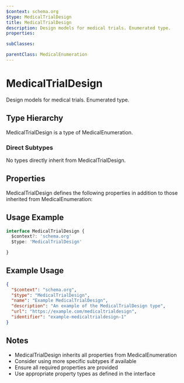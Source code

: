 ```yaml
---
$context: schema.org
$type: MedicalTrialDesign
title: MedicalTrialDesign
description: Design models for medical trials. Enumerated type.
properties:

subClasses:

parentClass: MedicalEnumeration
---
```


# MedicalTrialDesign

Design models for medical trials. Enumerated type.

## Type Hierarchy

MedicalTrialDesign is a type of MedicalEnumeration.

### Direct Subtypes

No types directly inherit from MedicalTrialDesign.

## Properties

MedicalTrialDesign defines the following properties in addition to those inherited from MedicalEnumeration:



## Usage Example

```typescript
interface MedicalTrialDesign {
  $context?: 'schema.org'
  $type: 'MedicalTrialDesign'

}
```

## Example Usage

```json
{
  "$context": "schema.org",
  "$type": "MedicalTrialDesign",
  "name": "Example MedicalTrialDesign",
  "description": "An example of the MedicalTrialDesign type",
  "url": "https://example.com/medicaltrialdesign",
  "identifier": "example-medicaltrialdesign-1"
}
```

## Notes

- MedicalTrialDesign inherits all properties from MedicalEnumeration
- Consider using more specific subtypes if available
- Ensure all required properties are provided
- Use appropriate property types as defined in the interface
